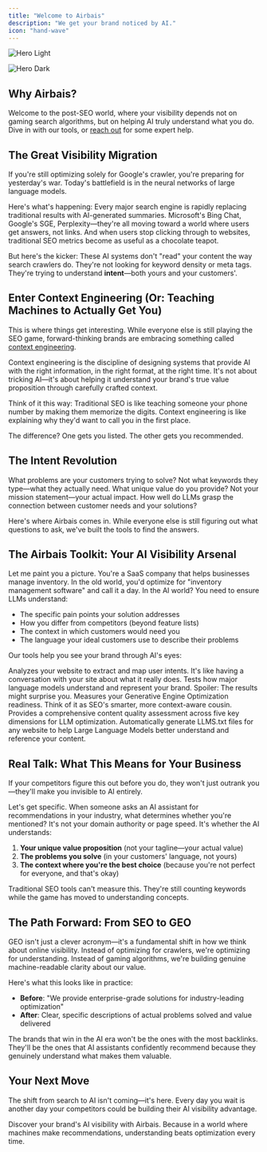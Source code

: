 ```yaml
---
title: "Welcome to Airbais"
description: "We get your brand noticed by AI."
icon: "hand-wave"
---
```


<img
  className="block dark:hidden"
  src="/images/hero.png"
  alt="Hero Light"
/>

<img
  className="hidden dark:block"
  src="/images/hero.png"
  alt="Hero Dark"
/>

## Why Airbais?

Welcome to the post-SEO world, where your visibility depends not on gaming search algorithms, but on helping AI truly understand what you do. Dive in with our tools, or <a href="mailto:hi@airbais.com?subject=Hello">reach out</a> for some expert help.

## The Great Visibility Migration

<Note>
  If you're still optimizing solely for Google's crawler, you're preparing for yesterday's war. Today's battlefield is in the neural networks of large language models.
</Note>

Here's what's happening: Every major search engine is rapidly replacing traditional results with AI-generated summaries. Microsoft's Bing Chat, Google's SGE, Perplexity—they're all moving toward a world where users get answers, not links. And when users stop clicking through to websites, traditional SEO metrics become as useful as a chocolate teapot.

But here's the kicker: These AI systems don't "read" your content the way search crawlers do. They're not looking for keyword density or meta tags. They're trying to understand **intent**—both yours and your customers'.

## Enter Context Engineering (Or: Teaching Machines to Actually Get You)

This is where things get interesting. While everyone else is still playing the SEO game, forward-thinking brands are embracing something called [context engineering](https://www.philschmid.de/context-engineering).

<Accordion title="What is Context Engineering?">
  Context engineering is the discipline of designing systems that provide AI with the right information, in the right format, at the right time. It's not about tricking AI—it's about helping it understand your brand's true value proposition through carefully crafted context.
</Accordion>

Think of it this way: Traditional SEO is like teaching someone your phone number by making them memorize the digits. Context engineering is like explaining why they'd want to call you in the first place.

The difference? One gets you listed. The other gets you recommended.

## The Intent Revolution

<Cards>
  <Card title="Customer Intent" icon="user">
    What problems are your customers trying to solve? Not what keywords they type—what they actually need.
  </Card>
  <Card title="Brand Intent" icon="building">
    What unique value do you provide? Not your mission statement—your actual impact.
  </Card>
  <Card title="AI Understanding" icon="brain">
    How well do LLMs grasp the connection between customer needs and your solutions?
  </Card>
</Cards>

Here's where Airbais comes in. While everyone else is still figuring out what questions to ask, we've built the tools to find the answers.

## The Airbais Toolkit: Your AI Visibility Arsenal

Let me paint you a picture. You're a SaaS company that helps businesses manage inventory. In the old world, you'd optimize for "inventory management software" and call it a day. In the AI world? You need to ensure LLMs understand:

- The specific pain points your solution addresses
- How you differ from competitors (beyond feature lists)
- The context in which customers would need you
- The language your ideal customers use to describe their problems

Our tools help you see your brand through AI's eyes:

<Steps>
  <Step title="Intent Crawler">
    Analyzes your website to extract and map user intents. It's like having a conversation with your site about what it really does.
  </Step>
  <Step title="LLM Evaluator">
    Tests how major language models understand and represent your brand. Spoiler: The results might surprise you.
  </Step>
  <Step title="GEO Evaluator">
    Measures your Generative Engine Optimization readiness. Think of it as SEO's smarter, more context-aware cousin.
  </Step>
  <Step title="GRASP Evaluator">
    Provides a comprehensive content quality assessment across five key dimensions for LLM optimization.
  </Step>
  <Step title="LLMS.txt Generator">
    Automatically generate LLMS.txt files for any website to help Large Language Models better understand and reference your content.
  </Step>
</Steps>

## Real Talk: What This Means for Your Business

<Warning>
  If your competitors figure this out before you do, they won't just outrank you—they'll make you invisible to AI entirely.
</Warning>

Let's get specific. When someone asks an AI assistant for recommendations in your industry, what determines whether you're mentioned? It's not your domain authority or page speed. It's whether the AI understands:

1. **Your unique value proposition** (not your tagline—your actual value)
2. **The problems you solve** (in your customers' language, not yours)
3. **The context where you're the best choice** (because you're not perfect for everyone, and that's okay)

Traditional SEO tools can't measure this. They're still counting keywords while the game has moved to understanding concepts.

## The Path Forward: From SEO to GEO

<Tooltip tip="Generative Engine Optimization">GEO</Tooltip> isn't just a clever acronym—it's a fundamental shift in how we think about online visibility. Instead of optimizing for crawlers, we're optimizing for understanding. Instead of gaming algorithms, we're building genuine machine-readable clarity about our value.

Here's what this looks like in practice:

- **Before**: "We provide enterprise-grade solutions for industry-leading optimization"
- **After**: Clear, specific descriptions of actual problems solved and value delivered

The brands that win in the AI era won't be the ones with the most backlinks. They'll be the ones that AI assistants confidently recommend because they genuinely understand what makes them valuable.

## Your Next Move

The shift from search to AI isn't coming—it's here. Every day you wait is another day your competitors could be building their AI visibility advantage.

<Card title="Ready to see how AI sees you?" icon="sparkles" href="/quickstart">
  Discover your brand's AI visibility with Airbais. Because in a world where machines make recommendations, understanding beats optimization every time.
</Card>